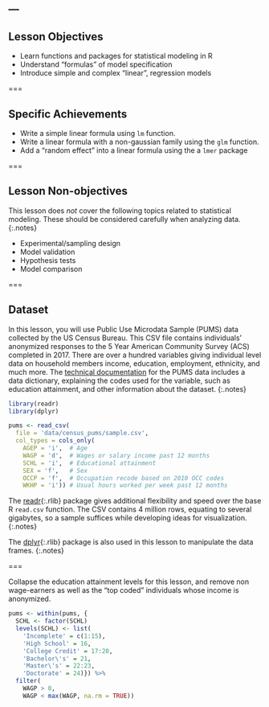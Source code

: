 ---
---

## Lesson Objectives

- Learn functions and packages for statistical modeling in R
- Understand "formulas" of model specification
- Introduce simple and complex "linear", regression models

===

## Specific Achievements

- Write a simple linear formula using `lm` function.
- Write a linear formula with a non-gaussian family using the `glm` function.
- Add a "random effect" into a linear formula using the a `lmer` package

===

## Lesson Non-objectives

This lesson does *not* cover the following topics related to statistical modeling. These should be considered carefully when analyzing data.
{:.notes}

- Experimental/sampling design
- Model validation
- Hypothesis tests
- Model comparison

===

## Dataset

In this lesson, you will use Public Use Microdata Sample (PUMS) data collected by the US Census Bureau. This CSV file contains individuals’ anonymized responses to the 5 Year American Community Survey (ACS) completed in 2017. There are over a hundred variables giving individual level data on household members income, education, employment, ethnicity, and much more. The [technical documentation] for the PUMS data includes a data dictionary, explaining the codes used for the variable, such as education attainment, and other information about the dataset.
{:.notes}

```r
library(readr)
library(dplyr)

pums <- read_csv(
  file = 'data/census_pums/sample.csv',
  col_types = cols_only(
    AGEP = 'i',  # Age
    WAGP = 'd',  # Wages or salary income past 12 months
    SCHL = 'i',  # Educational attainment
    SEX = 'f',   # Sex
    OCCP = 'f',  # Occupation recode based on 2010 OCC codes
    WKHP = 'i')) # Usual hours worked per week past 12 months
```

The [readr](){:.rlib} package gives additional flexibility and speed over the
base R `read.csv` function. The CSV contains 4 million rows, equating to several
gigabytes, so a sample suffices while developing ideas for visualization.
{:.notes}

The [dplyr](){:.rlib} package is also used in this lesson to manipulate the data frames.
{:.notes}

===

Collapse the education attainment levels for this lesson, and remove non
wage-earners as well as the "top coded" individuals whose income is anonymized.

```r
pums <- within(pums, {
  SCHL <- factor(SCHL)
  levels(SCHL) <- list(
    'Incomplete' = c(1:15),
    'High School' = 16,
    'College Credit' = 17:20,
    'Bachelor\'s' = 21,
    'Master\'s' = 22:23,
    'Doctorate' = 24)}) %>%
  filter(
    WAGP > 0,
    WAGP < max(WAGP, na.rm = TRUE))
```

[technical documentation]: https://www.census.gov/programs-surveys/acs/technical-documentation/pums/documentation.html